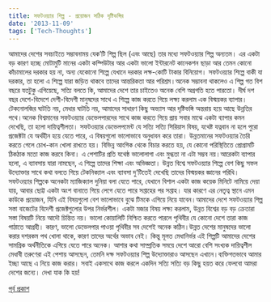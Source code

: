 ```yaml
---
title: সফটওয়্যার শিল্প - প্রয়োজন সঠিক দৃষ্টিভঙ্গির
date: '2013-11-09'
tags: ['Tech-Thoughts']
---
```


আমাদের দেশের সবচাইতে সম্ভাবনাময় যেক’টি শিল্প ছিল (এবং আছে) তার মধ্যে সফটওয়্যার শিল্প অন্যতম। এর একটা বড় কারণ হচ্ছে মোটামুটি মানের একটা কম্পিউটার আর একটা ভালো ইন্টারনেট কানেকশন ছাড়া আর তেমন কোনো কাঁচামালের দরকার হয় না, অন্য যেকোনো শিল্পে যেখানে দরকার লক্ষ-কোটি টাকার বিনিয়োগ। সফটওয়্যার শিল্পে বাকী যা দরকার, তা হলো এ শিল্পে যারা জড়িত থাকবে তাদের আন্তরিকতা আর পরিশ্রম।অনেক সম্ভাবনা থাকলেও এ শিল্প গত বিশ বছরে যতটুকু এগিয়েছে, সত্যি বলতে কি, আমাদের দেশে তার চাইতেও অনেক বেশি অগ্রগতি হতে পারতো। দীর্ঘ দশ বছর দেশে-বিদেশে দেশী-বিদেশী মানুষদের সাথে এ শিল্পে কাজ করতে গিয়ে লক্ষ্য করলাম এক বিস্ময়কর ব্যাপার। টেকনোলজির ঘাটতি নয়, মেধার ঘাটতি নয়, আমাদের সাধারণ কিছু অভ্যাস  আর দৃষ্টিভঙ্গি অন্তরায় হয়ে আছে উন্নতির পথে।অনেক বিশ্বমানের সফটওয়্যার ডেভেলপারদের সাথে কাজ করতে গিয়ে প্রায় সবার মাঝে একটা ব্যাপার কমন দেখেছি, তা হলো দায়িত্বশীলতা। সফটওয়্যার ডেভেলপমেন্ট যে সত্যি সত্যি সিরিয়াস বিষয়, যথেষ্ট যত্নবান না হলে পুরো প্রজেক্টটা যে অর্থহীন হয়ে যেতে পারে, এ বিষয়গুলো ভালোভাবে অনুধাবন করে তারা। উন্নতমানের সফটওয়্যার তৈরি করতে গেলে চোখ-কান খোলা রাখতে হয়। বিভিন্ন আংগিক থেকে বিচার করতে হয়, যে কোনো পরিস্থিতিতে প্রোগ্রামটি ঠিকঠাক মতো কাজ করবে কিনা। এ পেশাটির প্রতি যথেষ্ঠ ভালোলাগা এবং মুগ্ধতা না এটা সম্ভব নয়।আরেকটা ব্যাপার হলো, এ ব্যাবসায় যারা নামছেন, এ শিল্পে তাদের শিক্ষা এবং অভিজ্ঞতা। উন্নত বিশ্বে সফটওয়্যার শিল্পে বেশ কিছু সফল উদ্যোক্তার সাথে কথা বলতে গিয়ে টেকনিক্যাল এবং ব্যাবসা দু’টিতেই দেখেছি তাদের বিস্ময়কর জ্ঞানের পরিধি। সফটওয়্যার শিল্পকে অনেকটা ম্যাজিক্যাল দুনিয়া বলা যেতে পারে, যেখানে বিশাল একটা কাজ কয়েক মিনিটে নামিয়ে দেয়া যায়, আবার ছোট্ট একটা অংশ বানাতে গিয়ে লেগে যেতে পারে সপ্তাহের পর সপ্তাহ। যার কারণে এর  নেতৃত্ব স্থানে এমন কাউকে প্রয়োজন, যিনি এই বিষয়গুলো বেশ ভালোভাবে বুঝে টিমকে এগিয়ে নিয়ে যাবেন।আমাদের দেশে সফটওয়্যার শিল্প সস্তা বাজেটের বিদেশী প্রজেক্টগুলোর উপর নির্ভরশীল। একটা মজার বিষয় লক্ষ্য করলাম, উন্নত বিশ্বের বড় বড় ক্রেতারা সস্তা বিষয়টি নিয়ে আদৌ চিন্তিত নয়। ভালো কোয়ালিটি নিশ্চিত করতে পারলে পৃথিবীর যে কোনো দেশে তারা কাজ পাঠাতে আগ্রহী। কারণ, ভালো ডেভেলপার পাওয়া পৃথিবীর সব দেশেই অনেক কঠিন।উন্নত দেশের মানুষদের ভালো করার দশরকম পথ খোলা থাকে, কারণ তাদের অর্থের অভাব নেই। কিন্তু মূলত মেধানির্ভর এই শিল্পটি আমাদের দেশের সামগ্রিক অর্থনীতিকে এগিয়ে যেতে পারে অনেক। আশার কথা সাম্প্রতিক সময়ে দেশে আরো বেশি সংখ্যক দায়িত্বশীল মেধাবী তরুণেরা এই পেশায় আসছেন, তেমনি দক্ষ সফটওয়্যার শিল্প উদ্যোক্তারাও আসছেন এখানে।ব্যক্তিগতভাবে আমার ইচ্ছা আছে এ নিয়ে কাজ করার। সবাই একসাথে কাজ করলে একদিন সত্যি সত্যি বড় কিছু হয়ত করে ফেলবো আমরা দেশের জন্যে। দেখা যাক কি হয়!

[পূর্ব প্রকাশ](https://techshohor.com/729/%e0%a6%b8%e0%a6%ab%e0%a6%9f%e0%a6%93%e0%a7%9f%e0%a7%8d%e0%a6%af%e0%a6%be%e0%a6%b0-%e0%a6%b6%e0%a6%bf%e0%a6%b2%e0%a7%8d%e0%a6%aa%e0%a6%83-%e0%a6%aa%e0%a7%8d%e0%a6%b0%e0%a7%9f%e0%a7%8b%e0%a6%9c%e0%a6%a8/)